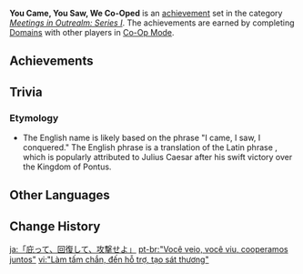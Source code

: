 {{Achievement Set Infobox
|title        = 
|primogems    = {{Achievement/Primogems|You Came, You Saw, We Co-Oped}}
|total        = {{Achievement/Total|You Came, You Saw, We Co-Oped}}
|category     = Meetings in Outrealm: Series I
}}
'''You Came, You Saw, We Co-Oped''' is an [[achievement]] set in the category ''[[Meetings in Outrealm: Series I]]''. The achievements are earned by completing [[Domains]] with other players in [[Co-Op Mode]].

==Achievements==
{{Achievements by Category Table|You Came, You Saw, We Co-Oped}}

==Trivia==
===Etymology===
*The English name is likely based on the phrase "I came, I saw, I conquered." The English phrase is a translation of the Latin phrase ''{{w|Veni, vidi, vici}}'', which is popularly attributed to Julius Caesar after his swift victory over the Kingdom of Pontus.

==Other Languages==
{{Other Languages
|en      = You Came, You Saw, We Co-Oped
|zhs     = 「来坦，来补，来输出」
|zhs_rm  = "Lái Tǎn, Lái Bǔ, Lái Shūchū"
|zht     = 「來坦，來補，來輸出」
|zht_rm  = "Lái Tǎn, Lái Bǔ, Lái Shūchū"
|zh_tl   = 
|ja      = 「庇って、回復して、攻撃せよ」
|ja_rm   = "Kabatte, Kaifuku Shite, Kougeki Seyo"
|ja_tl   = "Defend, Recover, Attack"
|ko      = 「탱커, 힐러, 딜러 자리 있어요!」
|ko_rm   = "Taenkeo, Hilleo, Dilleo Jari Isseoyo!"
|ko_tl   = "Tank, Healer, DPS Party Space Exist!"
|es      = La unión hace la fuerza
|es_tl   = 
|fr      = L'union fait la force
|fr_tl   = Unity Makes Strength
|ru      = Пришли, увидели и победили вместе
|ru_tl   = We Came, We Saw and We Won Together
|th      = คุณรู้ ฉันรู้ เราสู้ร่วมกัน
|th_rm   = 
|th_tl   = 
|vi      = "Làm tấm chắn, đến hỗ trợ, tạo sát thương"
|vi_tl   = "Be a shield, come support, create damage"
|de      = „Zusammen sind wir stärker“
|de_tl   = "Together We Are Stronger"
|id      = Datang Bermain dan Membantu
|id_tl   = Came Playing and Help
|pt      = "Você veio, você viu, cooperamos juntos"
|pt_tl   = 
|tr      = Birlikten Kuvvet Doğar
|tr_tl   = 
|it      = Venisti, vedesti, collaborammo
|it_tl   = 
}}

==Change History==
{{Change History|1.0}}
<!--
==References==
{{Reflist}}
-->

[[ja:「庇って、回復して、攻撃せよ」]]
[[pt-br:"Você veio, você viu, cooperamos juntos"]]
[[vi:"Làm tấm chắn, đến hỗ trợ, tạo sát thương"]]